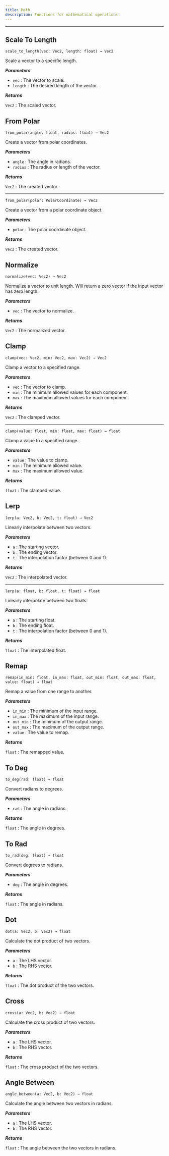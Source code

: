 ```yaml
---
title: Math
description: Functions for mathematical operations.
---
```


---

## Scale To Length
<div className="api-card">

`scale_to_length(vec: Vec2, length: float) → Vec2`

Scale a vector to a specific length.

_**Parameters**_

- `vec` : The vector to scale.
- `length` : The desired length of the vector.

_**Returns**_

`Vec2` : The scaled vector.

</div>

## From Polar
<div className="api-card">

`from_polar(angle: float, radius: float) → Vec2`

Create a vector from polar coordinates.

_**Parameters**_

- `angle` : The angle in radians.
- `radius` : The radius or length of the vector.

_**Returns**_

`Vec2` : The created vector.

---

`from_polar(polar: PolarCoordinate) → Vec2`

Create a vector from a polar coordinate object.

_**Parameters**_

- `polar` : The polar coordinate object.

_**Returns**_

`Vec2` : The created vector.

</div>

## Normalize
<div className="api-card">

`normalize(vec: Vec2) → Vec2`

Normalize a vector to unit length. Will return a zero vector if the input vector has zero length.

_**Parameters**_

- `vec` : The vector to normalize.

_**Returns**_

`Vec2` : The normalized vector.

</div>

## Clamp
<div className="api-card">

`clamp(vec: Vec2, min: Vec2, max: Vec2) → Vec2`

Clamp a vector to a specified range.

_**Parameters**_

- `vec` : The vector to clamp.
- `min` : The minimum allowed values for each component.
- `max` : The maximum allowed values for each component.

_**Returns**_

`Vec2` : The clamped vector.

---

`clamp(value: float, min: float, max: float) → float`

Clamp a value to a specified range.

_**Parameters**_

- `value` : The value to clamp.
- `min` : The minimum allowed value.
- `max` : The maximum allowed value.

_**Returns**_

`float` : The clamped value.

</div>

## Lerp
<div className="api-card">

`lerp(a: Vec2, b: Vec2, t: float) → Vec2`

Linearly interpolate between two vectors.

_**Parameters**_

- `a` : The starting vector.
- `b` : The ending vector.
- `t` : The interpolation factor (between 0 and 1).

_**Returns**_

`Vec2` : The interpolated vector.

---

`lerp(a: float, b: float, t: float) → float`

Linearly interpolate between two floats.

_**Parameters**_

- `a` : The starting float.
- `b` : The ending float.
- `t` : The interpolation factor (between 0 and 1).

_**Returns**_

`float` : The interpolated float.

</div>

## Remap
<div className="api-card">

`remap(in_min: float, in_max: float, out_min: float, out_max: float, value: float) → float`

Remap a value from one range to another.

_**Parameters**_

- `in_min` : The minimum of the input range.
- `in_max` : The maximum of the input range.
- `out_min` : The minimum of the output range.
- `out_max` : The maximum of the output range.
- `value` : The value to remap.

_**Returns**_

`float` : The remapped value.

</div>

## To Deg
<div className="api-card">

`to_deg(rad: float) → float`

Convert radians to degrees.

_**Parameters**_

- `rad` : The angle in radians.

_**Returns**_

`float` : The angle in degrees.

</div>

## To Rad
<div className="api-card">

`to_rad(deg: float) → float`

Convert degrees to radians.

_**Parameters**_

- `deg` : The angle in degrees.

_**Returns**_

`float` : The angle in radians.

</div>

## Dot
<div className="api-card">

`dot(a: Vec2, b: Vec2) → float`

Calculate the dot product of two vectors.

_**Parameters**_

- `a` : The LHS vector.
- `b` : The RHS vector.

_**Returns**_

`float` : The dot product of the two vectors.

</div>

## Cross
<div className="api-card">

`cross(a: Vec2, b: Vec2) → float`

Calculate the cross product of two vectors.

_**Parameters**_

- `a` : The LHS vector.
- `b` : The RHS vector.

_**Returns**_

`float` : The cross product of the two vectors.

</div>

## Angle Between
<div className="api-card">

`angle_between(a: Vec2, b: Vec2) → float`

Calculate the angle between two vectors in radians.

_**Parameters**_

- `a` : The LHS vector.
- `b` : The RHS vector.

_**Returns**_

`float` : The angle between the two vectors in radians.

</div>
